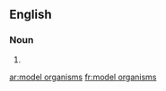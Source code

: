 ==English==

===Noun===
{{head|en}}

# {{plural of|model organism}}

[[ar:model organisms]]
[[fr:model organisms]]